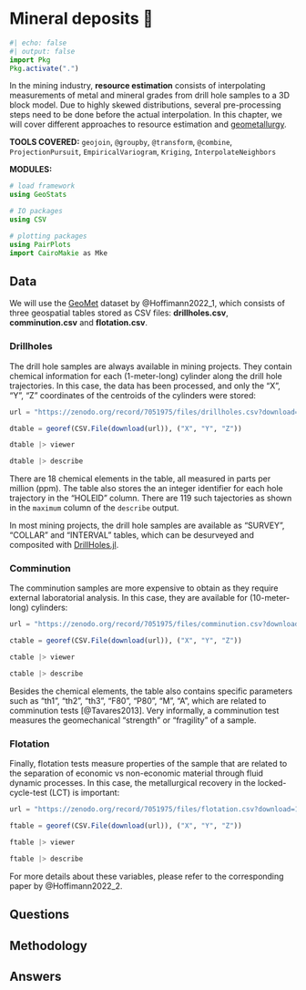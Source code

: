 # Mineral deposits 🚧

```julia
#| echo: false
#| output: false
import Pkg
Pkg.activate(".")
```

In the mining industry, **resource estimation** consists of interpolating
measurements of metal and mineral grades from drill hole samples to a 3D block
model. Due to highly skewed distributions, several pre-processing steps need to
be done before the actual interpolation. In this chapter, we will cover different
approaches to resource estimation and [geometallurgy](https://en.wikipedia.org/wiki/Geometallurgy).

**TOOLS COVERED:** `geojoin`, `@groupby`, `@transform`, `@combine`,
`ProjectionPursuit`, `EmpiricalVariogram`, `Kriging`, `InterpolateNeighbors`

**MODULES:**

```julia
# load framework
using GeoStats

# IO packages
using CSV

# plotting packages
using PairPlots
import CairoMakie as Mke
```

## Data

We will use the [GeoMet](https://zenodo.org/record/7051975) dataset by @Hoffimann2022_1,
which consists of three geospatial tables stored as CSV files: **drillholes.csv**,
**comminution.csv** and **flotation.csv**.

### Drillholes

The drill hole samples are always available in mining projects. They contain chemical
information for each (1-meter-long) cylinder along the drill hole trajectories. In this
case, the data has been processed, and only the "X", "Y", "Z" coordinates of the centroids
of the cylinders were stored:

```julia
url = "https://zenodo.org/record/7051975/files/drillholes.csv?download=1"

dtable = georef(CSV.File(download(url)), ("X", "Y", "Z"))

dtable |> viewer
```

```julia
dtable |> describe
```

There are 18 chemical elements in the table, all measured in parts per million (ppm).
The table also stores the an integer identifier for each hole trajectory in the
"HOLEID" column. There are 119 such tajectories as shown in the `maximum` column
of the `describe` output.

::: {.callout-note}

In most mining projects, the drill hole samples are available as "SURVEY",
"COLLAR" and "INTERVAL" tables, which can be desurveyed and composited with
[DrillHoles.jl](https://github.com/JuliaEarth/DrillHoles.jl).

:::

### Comminution

The comminution samples are more expensive to obtain as they require external
laboratorial analysis. In this case, they are available for (10-meter-long) cylinders:

```julia
url = "https://zenodo.org/record/7051975/files/comminution.csv?download=1"

ctable = georef(CSV.File(download(url)), ("X", "Y", "Z"))

ctable |> viewer
```

```julia
ctable |> describe
```

Besides the chemical elements, the table also contains specific parameters such
as "th1", "th2", "th3", "F80", "P80", "M", "A", which are related to comminution
tests [@Tavares2013]. Very informally, a comminution test measures the geomechanical
"strength" or "fragility" of a sample.

### Flotation

Finally, flotation tests measure properties of the sample that are related to the
separation of economic vs non-economic material through fluid dynamic processes.
In this case, the metallurgical recovery in the locked-cycle-test (LCT) is important:

```julia
url = "https://zenodo.org/record/7051975/files/flotation.csv?download=1"

ftable = georef(CSV.File(download(url)), ("X", "Y", "Z"))

ftable |> viewer
```

```julia
ftable |> describe
```

::: {.callout-note}

For more details about these variables, please refer to the corresponding paper by @Hoffimann2022_2.

:::

## Questions

## Methodology

## Answers